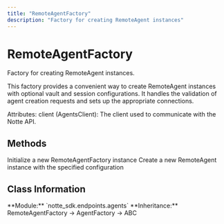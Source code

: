```yaml
---
title: "RemoteAgentFactory"
description: "Factory for creating RemoteAgent instances"
---
```


# RemoteAgentFactory

Factory for creating RemoteAgent instances.

This factory provides a convenient way to create RemoteAgent instances with
optional vault and session configurations. It handles the validation of
agent creation requests and sets up the appropriate connections.

Attributes:
    client (AgentsClient): The client used to communicate with the Notte API.

## Methods

<CardGroup cols={2}>
  <Card
    title="__init__"
    icon="function"
    href="__init__"
  >
    Initialize a new RemoteAgentFactory instance
  </Card>
  <Card
    title="__call__"
    icon="function"
    href="__call__"
  >
    Create a new RemoteAgent instance with the specified configuration
  </Card>
</CardGroup>

## Class Information

<Info>
**Module:** `notte_sdk.endpoints.agents`
**Inheritance:** RemoteAgentFactory → AgentFactory → ABC
</Info>
